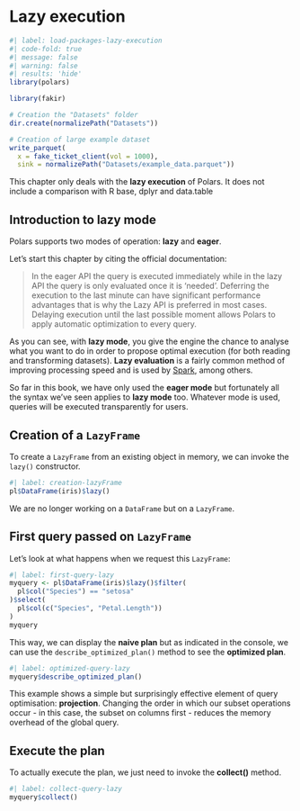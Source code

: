 # Lazy execution


```r
#| label: load-packages-lazy-execution
#| code-fold: true
#| message: false
#| warning: false
#| results: 'hide'
library(polars)

library(fakir)

# Creation the "Datasets" folder
dir.create(normalizePath("Datasets"))

# Creation of large example dataset
write_parquet(
  x = fake_ticket_client(vol = 1000),
  sink = normalizePath("Datasets/example_data.parquet"))
```

::: {.callout-note}
This chapter only deals with the **lazy execution** of Polars. It does not include a comparison with R base, dplyr and data.table
:::

## Introduction to lazy mode

Polars supports two modes of operation: **lazy** and **eager**.

Let's start this chapter by citing the official documentation:

> In the eager API the query is executed immediately while in the lazy API the query is only evaluated once it is 'needed'. Deferring the execution to the last minute can have significant performance advantages that is why the Lazy API is preferred in most cases. Delaying execution until the last possible moment allows Polars to apply automatic optimization to every query.

As you can see, with **lazy mode**, you give the engine the chance to analyse what you want to do in order to propose optimal execution (for both reading and transforming datasets). **Lazy evaluation** is a fairly common method of improving processing speed and is used by [Spark](https://spark.apache.org/docs/latest/index.html), among others.

So far in this book, we have only used the **eager mode** but fortunately all the syntax we've seen applies to **lazy mode** too. Whatever mode is used, queries will be executed transparently for users.

## Creation of a `LazyFrame`

To create a `LazyFrame` from an existing object in memory, we can invoke the `lazy()` constructor.

```r
#| label: creation-lazyFrame
pl$DataFrame(iris)$lazy()
```
We are no longer working on a `DataFrame` but on a `LazyFrame`.  

## First query passed on `LazyFrame`

Let's look at what happens when we request this `LazyFrame`:

```r
#| label: first-query-lazy
myquery <- pl$DataFrame(iris)$lazy()$filter(
  pl$col("Species") == "setosa"
)$select(
  pl$col(c("Species", "Petal.Length"))
)
myquery
```
This way, we can display the **naive plan** but as indicated in the console, we can use the `describe_optimized_plan()` method to see the **optimized plan**.

```r
#| label: optimized-query-lazy
myquery$describe_optimized_plan()
```
This example shows a simple but surprisingly effective element of query optimisation: **projection**. Changing the order in which our subset operations occur - in this case, the subset on columns first - reduces the memory overhead of the global query.

## Execute the plan

To actually execute the plan, we just need to invoke the **collect()** method. 

```r
#| label: collect-query-lazy
myquery$collect()
```